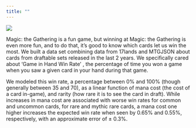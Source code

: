 ```yaml
---
title: ""
---
```


![](main_graph.png)

Magic: the Gathering is a fun game, but winning at Magic: the Gathering is even more fun, and to do that, it's good to know which cards let us win the most. We built a data set combining data from 17lands and MTGJSON about cards from draftable sets released in the last 2 years. We specifically cared about 'Game in Hand Win Rate' , the percentage of time you won a game when you saw a given card in your hand during that game.

We modeled this win rate, a percentage between 0% and 100% (though generally between 35 and 70), as a linear function of mana cost (the cost of a card in-game), and rarity (how rare it is to see the card in draft). While increases in mana cost are associated with worse win rates for common and uncommon cards, for rare and mythic rare cards, a mana cost one higher increases the expected win rate when seen by 0.65% and 0.55%, respectively, with an approximate error of $\pm$ 0.3%.
